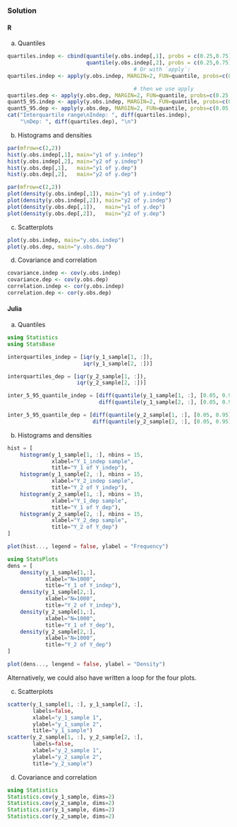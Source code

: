 ### Solution {.tabset}

#### R

a. Quantiles
```r

quartiles.indep <- cbind(quantile(y.obs.indep[,1], probs = c(0.25,0.75)),
                         quantile(y.obs.indep[,2], probs = c(0.25,0.75)))
                                        # Or with `apply`:
quartiles.indep <- apply(y.obs.indep, MARGIN=2, FUN=quantile, probs=c(0.25,0.75))

                                        # then we use apply
quartiles.dep <- apply(y.obs.dep, MARGIN=2, FUN=quantile, probs=c(0.25,0.75))
quant5_95.indep <- apply(y.obs.indep, MARGIN=2, FUN=quantile, probs=c(0.05,0.95))
quant5_95.dep <- apply(y.obs.dep, MARGIN=2, FUN=quantile, probs=c(0.05,0.95))
cat("Interquartile range\nIndep: ", diff(quartiles.indep),
    "\nDep: ", diff(quartiles.dep), "\n")

```

b. Histograms and densities

```r
par(mfrow=c(2,2))
hist(y.obs.indep[,1], main="y1 of y.indep")
hist(y.obs.indep[,2], main="y2 of y.indep")
hist(y.obs.dep[,1],   main="y1 of y.dep")
hist(y.obs.dep[,2],   main="y2 of y.dep")

par(mfrow=c(2,2))
plot(density(y.obs.indep[,1]), main="y1 of y.indep")
plot(density(y.obs.indep[,2]), main="y2 of y.indep")
plot(density(y.obs.dep[,1]),   main="y1 of y.dep")
plot(density(y.obs.dep[,2]),   main="y2 of y.dep")

```

c. Scatterplots

```r

plot(y.obs.indep, main="y.obs.indep")
plot(y.obs.dep, main="y.obs.dep")

```

d. Covariance and correlation
```r

covariance.indep <- cov(y.obs.indep)
covariance.dep <- cov(y.obs.dep)
correlation.indep <- cor(y.obs.indep)
correlation.dep <- cor(y.obs.dep)

```

#### Julia
a. Quantiles
```julia
using Statistics
using StatsBase

interquartiles_indep = [iqr(y_1_sample[1, :]),
                        iqr(y_1_sample[2, :])]

interquartiles_dep = [iqr(y_2_sample[1, :]),
                      iqr(y_2_sample[2, :])]

inter_5_95_quantile_indep = [diff(quantile(y_1_sample[1, :], [0.05, 0.95])),
                             diff(quantile(y_1_sample[2, :], [0.05, 0.95]))]

inter_5_95_quantile_dep = [diff(quantile(y_2_sample[1, :], [0.05, 0.95])),
                           diff(quantile(y_2_sample[2, :], [0.05, 0.95]))]
```

b. Histograms and densities
```julia
hist = [
    histogram(y_1_sample[1, :], nbins = 15,
              xlabel="Y_1_indep sample",
              title="Y_1 of Y_indep"),
    histogram(y_1_sample[2, :], nbins = 15,
              xlabel="Y_2_indep sample",
              title="Y_2 of Y_indep"),
    histogram(y_2_sample[1, :], nbins = 15,
              xlabel="Y_1_dep sample",
              title="Y_1 of Y_dep"),
    histogram(y_2_sample[2, :], nbins = 15,
              xlabel="Y_2_dep sample",
              title="Y_2 of Y_dep")
]
```
```julia
plot(hist..., legend = false, ylabel = "Frequency")
```
```julia
using StatsPlots
dens = [
    density(y_1_sample[1,:],
            xlabel="N=1000",
            title="Y_1 of Y_indep"),
    density(y_1_sample[2,:],
            xlabel="N=1000",
            title="Y_2 of Y_indep"),
    density(y_2_sample[1,:],
            xlabel="N=1000",
            title="Y_1 of Y_dep"),
    density(y_2_sample[2,:],
            xlabel="N=1000",
            title="Y_2 of Y_dep")
]
```
```julia
plot(dens..., lengend = false, ylabel = "Density")
```

Alternatively, we could also have written a loop for the four plots.


c. Scatterplots

```julia
scatter(y_1_sample[1, :], y_1_sample[2, :],
        labels=false,
        xlabel="y_1_sample 1",
        ylabel="y_1_sample 2",
        title="y_1_sample")
scatter(y_2_sample[1, :], y_2_sample[2, :],
        labels=false,
        xlabel="y_2_sample 1",
        ylabel="y_2_sample 2",
        title="y_2_sample")
```

d. Covariance and correlation
```julia
using Statistics
Statistics.cov(y_1_sample, dims=2)
Statistics.cov(y_2_sample, dims=2)
Statistics.cor(y_1_sample, dims=2)
Statistics.cor(y_2_sample, dims=2)
```
